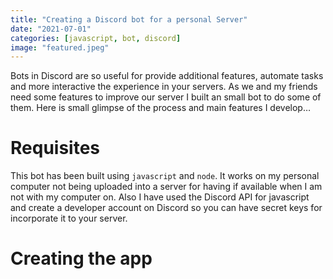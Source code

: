 ```yaml
---
title: "Creating a Discord bot for a personal Server"
date: "2021-07-01"
categories: [javascript, bot, discord]
image: "featured.jpeg"
---
```


Bots in Discord are so useful for provide additional features, automate tasks and more interactive the experience in your servers. As we and my friends need some features to improve our server I built an small bot to do some of them. Here is small glimpse of the process and main features I develop...

# Requisites
This bot has been built using `javascript` and `node`. It works on my personal computer not being uploaded into a server for having if available when I am not with my computer on. Also I have used the Discord API for javascript and create a developer account on Discord so you can have secret keys for incorporate it to your server.


# Creating the app

